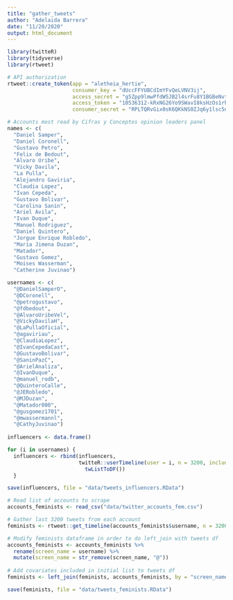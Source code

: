 ```yaml
---
title: "gather_tweets"
author: "Adelaida Barrera"
date: "11/20/2020"
output: html_document
---
```


```r

library(twitteR)
library(tidyverse)
library(rtweet)

# API authorization 
rtweet::create_token(app = "aletheia_hertie", 
                     consumer_key = "dUccFFYUBCdImYFvQeLVNV3ij",
                     access_secret = "g5Zpp9lmwPfdW5JB2l4srFu8Y1BGBeNvt3BkDjcUaJJrk",
                     access_token = "10536312-kRxNG26Yo9SWavI8ksHzOs1rhw9PGA90Kp5ioIelD",
                     consumer_secret = "RPLTQRvGix0sK6QKkNS0ZJq6y1lsc5nR5OGDahV77mydUYTplq")

```

```r

# Accounts most read by Cifras y Conceptos opinion leaders panel 
names <- c(
  "Daniel Samper",
  "Daniel Coronell", 
  "Gustavo Petro", 
  "Felix de Bedout",
  "Alvaro Uribe",
  "Vicky Davila", 
  "La Pulla",
  "Alejandro Gaviria",
  "Claudia Lopez",
  "Ivan Cepeda", 
  "Gustavo Bolivar",
  "Carolina Sanin", 
  "Ariel Avila",
  "Ivan Duque",
  "Manuel Rodriguez", 
  "Daniel Quintero", 
  "Jorgue Enrique Robledo",
  "Maria Jimena Duzan", 
  "Matador", 
  "Gustavo Gomez", 
  "Moises Wasserman", 
  "Catherine Juvinao") 

usernames <- c(
  "@DanielSamperO",
  "@DCoronell",
  "@petrogustavo",
  "@fdbedout",
  "@AlvaroUribeVel",
  "@VickyDavilaH",
  "@LaPullaOficial", 
  "@agaviriau",
  "@ClaudiaLopez", 
  "@IvanCepedaCast",
  "@GustavoBolivar", 
  "@SaninPazC", 
  "@ArielAnaliza",
  "@IvanDuque",
  "@manuel_rodb",
  "@QuinteroCalle", 
  "@JERobledo",
  "@MJDuzan",
  "@Matador000",
  "@gusgomez1701", 
  "@mwassermannl", 
  "@CathyJuvinao")
              
influencers <- data.frame()

for (i in usernames) {
  influencers <- rbind(influencers, 
                       twitteR::userTimeline(user = i, n = 3200, includeRts = TRUE) %>%
                         twListToDF())
  }

save(influencers, file = "data/tweets_influencers.RData")

```


```r

# Read list of accounts to scrape 
accounts_feminists <- read_csv("data/twitter_accounts_fem.csv")

# Gather last 3200 tweets from each account 
feminists <- rtweet::get_timeline(accounts_feminists$username, n = 3200)

# Modify feminists dataframe in order to do left_join with tweets df
accounts_feminists <- accounts_feminists %>% 
  rename(screen_name = username) %>% 
  mutate(screen_name = str_remove(screen_name, "@"))
  
# Add covariates included in initial list to tweets df 
feminists <- left_join(feminists, accounts_feminists, by = "screen_name")

save(feminists, file = "data/tweets_feminists.RData")

```


